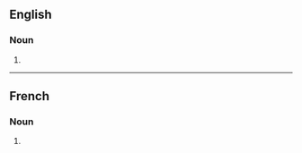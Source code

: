 ==English==

===Noun===
{{head|en|noun form}}

# {{plural of|en|bobsleigh}}

----

==French==

===Noun===
{{head|fr|noun form|g=f}}

# {{plural of|fr|bobsleigh}}
